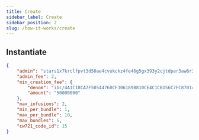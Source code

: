 ```yaml
---
title: Create
sidebar_label: Create
sidebar_position: 2
slug: /how-it-works/create
---
```



## Instantiate
```json
{
    "admin": "stars1x7krclfpvt3d50ae4cvukckz4fe46g5gx393y2cjtdpar3aw6r3q3g8pd0",
    "admin_fee": 2,
    "min_creation_fee": {
        "denom": "ibc/4A1C18CA7F50544760CF306189B810CE4C1CB156C7FC870143D401FE7280E591",
        "amount": "50000000"
    },
    "max_infusions": 2,
    "min_per_bundle": 1,
    "max_per_bundle": 10,
    "max_bundles": 5,
    "cw721_code_id": 15
}
```